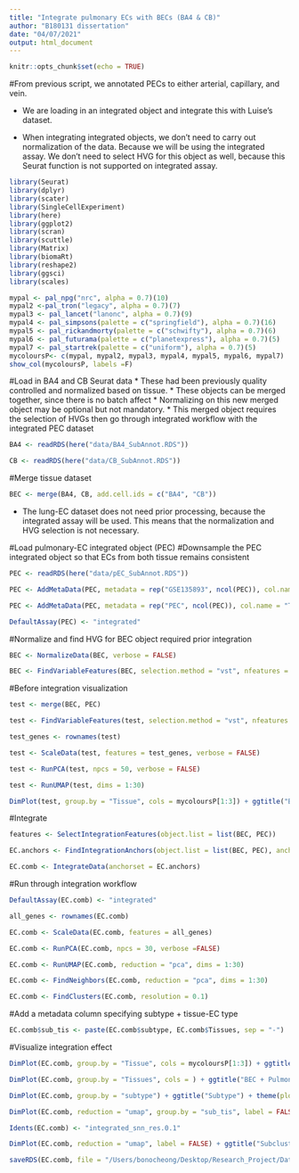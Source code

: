 ```yaml
---
title: "Integrate pulmonary ECs with BECs (BA4 & CB)"
author: "B180131 dissertation"
date: "04/07/2021"
output: html_document
---
```


```r
knitr::opts_chunk$set(echo = TRUE)
```


#From previous script, we annotated PECs to either arterial, capillary, and vein.

* We are loading in an integrated object and integrate this with Luise's dataset.

* When integrating integrated objects, we don't need to carry out normalization of the data. Because we will be using the integrated assay. We don't need to select HVG for this object as well, because this Seurat function is not supported on integrated assay.

```r
library(Seurat) 
library(dplyr)
library(scater)
library(SingleCellExperiment)
library(here)
library(ggplot2)
library(scran)
library(scuttle)
library(Matrix)
library(biomaRt)
library(reshape2)
library(ggsci)
library(scales)
```


```r
mypal <- pal_npg("nrc", alpha = 0.7)(10)
mypal2 <-pal_tron("legacy", alpha = 0.7)(7)
mypal3 <- pal_lancet("lanonc", alpha = 0.7)(9)
mypal4 <- pal_simpsons(palette = c("springfield"), alpha = 0.7)(16)
mypal5 <- pal_rickandmorty(palette = c("schwifty"), alpha = 0.7)(6)
mypal6 <- pal_futurama(palette = c("planetexpress"), alpha = 0.7)(5)
mypal7 <- pal_startrek(palette = c("uniform"), alpha = 0.7)(5)
mycoloursP<- c(mypal, mypal2, mypal3, mypal4, mypal5, mypal6, mypal7)
show_col(mycoloursP, labels =F)
```


#Load in BA4 and CB Seurat data
* These had been previously quality controlled and normalized based on tissue.
* These objects can be merged together, since there is no batch affect
* Normalizing on this new merged object may be optional but not mandatory. 
* This merged object requires the selection of HVGs then go through integrated workflow with the integrated PEC dataset


```r
BA4 <- readRDS(here("data/BA4_SubAnnot.RDS"))

CB <- readRDS(here("data/CB_SubAnnot.RDS"))
```


#Merge tissue dataset
```r
BEC <- merge(BA4, CB, add.cell.ids = c("BA4", "CB"))
```


* The lung-EC dataset does not need prior processing, because the integrated assay will be used. This means that the normalization and HVG selection is not necessary.


#Load pulmonary-EC integrated object (PEC)
#Downsample the PEC integrated object so that ECs from both tissue remains consistent
```r
PEC <- readRDS(here("data/pEC_SubAnnot.RDS"))

PEC <- AddMetaData(PEC, metadata = rep("GSE135893", ncol(PEC)), col.name = "Tissue")

PEC <- AddMetaData(PEC, metadata = rep("PEC", ncol(PEC)), col.name = "Tissues")

DefaultAssay(PEC) <- "integrated"
```


#Normalize and find HVG for BEC object required prior integration
```r
BEC <- NormalizeData(BEC, verbose = FALSE)

BEC <- FindVariableFeatures(BEC, selection.method = "vst", nfeatures = 2000, verbose = FALSE)
```

#Before integration visualization
```r
test <- merge(BEC, PEC)

test <- FindVariableFeatures(test, selection.method = "vst", nfeatures = 2000)

test_genes <- rownames(test)

test <- ScaleData(test, features = test_genes, verbose = FALSE)

test <- RunPCA(test, npcs = 50, verbose = FALSE)

test <- RunUMAP(test, dims = 1:30)

DimPlot(test, group.by = "Tissue", cols = mycoloursP[1:3]) + ggtitle("Before integration") + theme(plot.title = element_text(hjust = 0.5))
```


#Integrate
```r
features <- SelectIntegrationFeatures(object.list = list(BEC, PEC))

EC.anchors <- FindIntegrationAnchors(object.list = list(BEC, PEC), anchor.features = features)

EC.comb <- IntegrateData(anchorset = EC.anchors)
```


#Run through integration workflow
```r
DefaultAssay(EC.comb) <- "integrated"

all_genes <- rownames(EC.comb)

EC.comb <- ScaleData(EC.comb, features = all_genes)

EC.comb <- RunPCA(EC.comb, npcs = 30, verbose =FALSE)

EC.comb <- RunUMAP(EC.comb, reduction = "pca", dims = 1:30)

EC.comb <- FindNeighbors(EC.comb, reduction = "pca", dims = 1:30)

EC.comb <- FindClusters(EC.comb, resolution = 0.1)
```


#Add a metadata column specifying subtype + tissue-EC type
```r
EC.comb$sub_tis <- paste(EC.comb$subtype, EC.comb$Tissues, sep = "-")
```


#Visualize integration effect
```r
DimPlot(EC.comb, group.by = "Tissue", cols = mycoloursP[1:3]) + ggtitle("After integration (CCA)") + theme(plot.title = element_text(hjust = 0.5))

DimPlot(EC.comb, group.by = "Tissues", cols = ) + ggtitle("BEC + Pulmonary-EC") + theme(plot.title = element_text(hjust = 0.5))

DimPlot(EC.comb, group.by = "subtype") + ggtitle("Subtype") + theme(plot.title = element_text(hjust = 0.5)) 

DimPlot(EC.comb, reduction = "umap", group.by = "sub_tis", label = FALSE) + ggtitle("Subtype-Tissue") + theme(plot.title = element_text(hjust = 0.5))

Idents(EC.comb) <- "integrated_snn_res.0.1"

DimPlot(EC.comb, reduction = "umap", label = FALSE) + ggtitle("Subclustering") + theme(plot.title = element_text(hjust = 0.5))
```


```r
saveRDS(EC.comb, file = "/Users/bonocheong/Desktop/Research_Project/Datasets/Dissertation/data/BEC_PEC.RDS")
```



